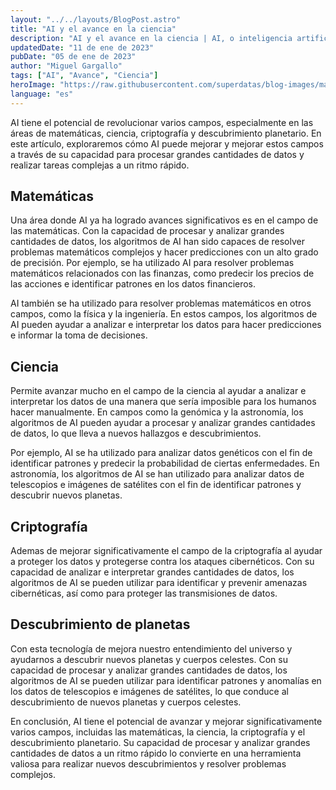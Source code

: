 ```yaml
---
layout: "../../layouts/BlogPost.astro"
title: "AI y el avance en la ciencia"
description: "AI y el avance en la ciencia | AI, o inteligencia artificial, es un campo que está creciendo rápidamente y tiene el potencial de revolucionar una amplia variedad de industrias. En este artículo, exploraremos solo algunas de las muchas razones por las que AI es un recurso valioso para empresas de todo tipo."
updatedDate: "11 de ene de 2023"
pubDate: "05 de ene de 2023"
author: "Miguel Gargallo"
tags: ["AI", "Avance", "Ciencia"]
heroImage: "https://raw.githubusercontent.com/superdatas/blog-images/main/ai-advancement-science.png"
language: "es"
---
```


AI tiene el potencial de revolucionar varios campos, especialmente en las áreas de matemáticas, ciencia, criptografía y descubrimiento planetario. En este artículo, exploraremos cómo AI puede mejorar y mejorar estos campos a través de su capacidad para procesar grandes cantidades de datos y realizar tareas complejas a un ritmo rápido.

## Matemáticas

Una área donde AI ya ha logrado avances significativos es en el campo de las matemáticas. Con la capacidad de procesar y analizar grandes cantidades de datos, los algoritmos de AI han sido capaces de resolver problemas matemáticos complejos y hacer predicciones con un alto grado de precisión. Por ejemplo, se ha utilizado AI para resolver problemas matemáticos relacionados con las finanzas, como predecir los precios de las acciones e identificar patrones en los datos financieros.

AI también se ha utilizado para resolver problemas matemáticos en otros campos, como la física y la ingeniería. En estos campos, los algoritmos de AI pueden ayudar a analizar e interpretar los datos para hacer predicciones e informar la toma de decisiones.

## Ciencia

Permite avanzar mucho en el campo de la ciencia al ayudar a analizar e interpretar los datos de una manera que sería imposible para los humanos hacer manualmente. En campos como la genómica y la astronomía, los algoritmos de AI pueden ayudar a procesar y analizar grandes cantidades de datos, lo que lleva a nuevos hallazgos e descubrimientos.

Por ejemplo, AI se ha utilizado para analizar datos genéticos con el fin de identificar patrones y predecir la probabilidad de ciertas enfermedades. En astronomía, los algoritmos de AI se han utilizado para analizar datos de telescopios e imágenes de satélites con el fin de identificar patrones y descubrir nuevos planetas.

## Criptografía

Ademas de mejorar significativamente el campo de la criptografía al ayudar a proteger los datos y protegerse contra los ataques cibernéticos. Con su capacidad de analizar e interpretar grandes cantidades de datos, los algoritmos de AI se pueden utilizar para identificar y prevenir amenazas cibernéticas, así como para proteger las transmisiones de datos.

## Descubrimiento de planetas

Con esta tecnología de mejora nuestro entendimiento del universo y ayudarnos a descubrir nuevos planetas y cuerpos celestes. Con su capacidad de procesar y analizar grandes cantidades de datos, los algoritmos de AI se pueden utilizar para identificar patrones y anomalías en los datos de telescopios e imágenes de satélites, lo que conduce al descubrimiento de nuevos planetas y cuerpos celestes.

En conclusión, AI tiene el potencial de avanzar y mejorar significativamente varios campos, incluidas las matemáticas, la ciencia, la criptografía y el descubrimiento planetario. Su capacidad de procesar y analizar grandes cantidades de datos a un ritmo rápido lo convierte en una herramienta valiosa para realizar nuevos descubrimientos y resolver problemas complejos.
